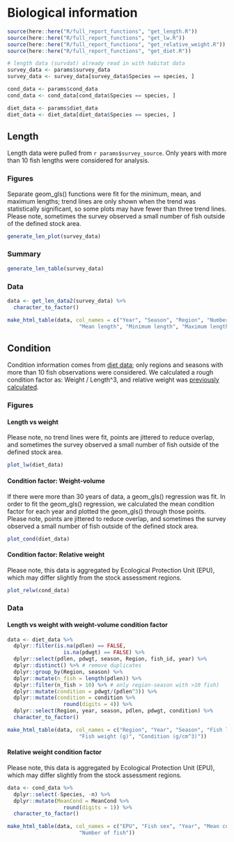 # Biological information

```r
source(here::here("R/full_report_functions", "get_length.R"))
source(here::here("R/full_report_functions", "get_lw.R"))
source(here::here("R/full_report_functions", "get_relative_weight.R"))
source(here::here("R/full_report_functions", "get_diet.R"))
```

```r
# length data (survdat) already read in with habitat data
survey_data <- params$survey_data
survey_data <- survey_data[survey_data$Species == species, ]

cond_data <- params$cond_data
cond_data <- cond_data[cond_data$Species == species, ]

diet_data <- params$diet_data
diet_data <- diet_data[diet_data$Species == species, ]
```

## Length

Length data were pulled from ``r params$survey_source``. Only years with more than 10 fish lengths were considered for analysis. 

### Figures

Separate geom_gls() functions were fit for the minimum, mean, and maximum lengths; trend lines are only shown when the trend was statistically significant, so some plots may have fewer than three trend lines. Please note, sometimes the survey observed a small number of fish outside of the defined stock area.
```r
generate_len_plot(survey_data)
```

### Summary
```r
generate_len_table(survey_data)
```

### Data
```r
data <- get_len_data2(survey_data) %>%
  character_to_factor()

make_html_table(data, col_names = c("Year", "Season", "Region", "Number of fish",
                       "Mean length", "Minimum length", "Maximum length"))
```

## Condition
Condition information comes from [diet data](https://github.com/Laurels1/Condition/blob/master/data/allfh.RData); only regions and seasons with more than 10 fish observations were considered. We calculated a rough condition factor as: Weight / Length^3, and relative weight was [previously calculated](https://github.com/Laurels1/Condition/tree/master/data).

### Figures

#### Length vs weight

Please note, no trend lines were fit, points are jittered to reduce overlap, and sometimes the survey observed a small number of fish outside of the defined stock area.
```r
plot_lw(diet_data)
```

#### Condition factor: Weight-volume

If there were more than 30 years of data, a geom_gls() regression was fit. In order to fit the geom_gls() regression, we calculated the mean condition factor for each year and plotted the geom_gls() through those points. Please note, points are jittered to reduce overlap, and sometimes the survey observed a small number of fish outside of the defined stock area.
```r
plot_cond(diet_data)
```

#### Condition factor: Relative weight

Please note, this data is aggregated by Ecological Protection Unit (EPU), which may differ slightly from the stock assessment regions.
```r
plot_relw(cond_data)
```

### Data

#### Length vs weight with weight-volume condition factor
```r
data <- diet_data %>%
  dplyr::filter(is.na(pdlen) == FALSE, 
                  is.na(pdwgt) == FALSE) %>%
  dplyr::select(pdlen, pdwgt, season, Region, fish_id, year) %>%
  dplyr::distinct() %>% # remove duplicates
  dplyr::group_by(Region, season) %>%
  dplyr::mutate(n_fish = length(pdlen)) %>%
  dplyr::filter(n_fish > 10) %>% # only region-season with >10 fish)
  dplyr::mutate(condition = pdwgt/(pdlen^3)) %>%
  dplyr::mutate(condition = condition %>%
                  round(digits = 4)) %>%
  dplyr::select(Region, year, season, pdlen, pdwgt, condition) %>%
  character_to_factor()

make_html_table(data, col_names = c("Region", "Year", "Season", "Fish length (cm)", 
                       "Fish weight (g)", "Condition (g/cm^3)"))
```

#### Relative weight condition factor
Please note, this data is aggregated by Ecological Protection Unit (EPU), which may differ slightly from the stock assessment regions.
```r
data <- cond_data %>%
  dplyr::select(-Species, -n) %>%
  dplyr::mutate(MeanCond = MeanCond %>%
                  round(digits = 1)) %>%
  character_to_factor()

make_html_table(data, col_names = c("EPU", "Fish sex", "Year", "Mean condition",
                       "Number of fish"))
```
